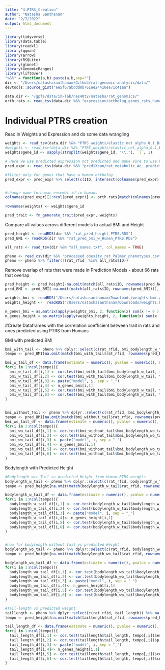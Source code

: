 ```yaml
---
title: "4.PTRS_Creation"
author: "Natasha Santhanam"
date: "2/7/2022"
output: html_document
---
```


```r
library(tidyverse)
library(data.table)
library(readxl)
library(qqman)
library(arrow)
library(RSQLite)
library(glmnet)
library(GenomicRanges)
library(liftOver)
"%&%" = function(a,b) paste(a,b,sep="")
dir <- "/Users/natashasanthanam/Github/rat-genomic-analysis/data/"
devtools::source_gist("ee5f67abddd0b761ee24410ea71c41aa")
```

```r
data.dir <- "/gpfs/data/im-lab/nas40t2/natasha/rat_genomics/"
orth.rats <- read_tsv(data.dir %&% "expression/ortholog_genes_rats_humans.tsv", col_names = TRUE)
```

# Individual PTRS creation

Read in Weights and Expression and do some data wrangling
```r
weights <- read_tsv(data.dir %&% "PTRS_weights/elastic_net_alpha_0.1_British.export_model/weights.height.tsv.gz")
#weights <- read_tsv(data.dir %&% "PTRS_weights/elastic_net_alpha_0.1_British.export_model/weights.bmi.tsv.gz")
weights$gene_id <- sapply(strsplit(weights$gene_id, "\\."), `[`, 1)

# Here we use predicted expression not predicted and make sure to use human ensembl id gene name
pred_expr <- read_tsv(data.dir %&% "prediXcan/rat_metabolic_Ac__predict.txt") %>% select(-c(FID))

#filter only for genes that have a human ortholog
pred_expr <- pred_expr %>% select(c(IID, intersect(colnames(pred_expr), orth.rats$rnorvegicus_homolog_ensembl_gene) ))


#change name to human ensembl id in humans
colnames(pred_expr)[2:ncol(pred_expr)] <- orth.rats[match(colnames(pred_expr)[2:ncol(pred_expr)], orth.rats$rnorvegicus_homolog_ensembl_gene), 1] %>% .[["ensembl_gene_id"]]
  
rownames(weights) <- weights$gene_id
```

```r
pred_trait <- fn_generate_trait(pred_expr, weights)
```

Compare all values across different models to actual BMI and Height
```r
pred_height <- readRDS(dir %&% "rat_pred_height_PTRS.RDS")
pred_BMI <- readRDS(dir %&% "rat_pred_bmi_w_Human_PTRS.RDS")

all_rats <- read_tsv(dir %&% "all_names.txt", col_names = TRUE)

pheno <- read_csv(dir %&% "processed_obesity_rat_Palmer_phenotypes.csv") %>% dplyr::select(c(rat_rfid, bmi_bodylength_w_tail, bmi_bodylength_wo_tail, bodylength_w_tail, bodylength_wo_tail, tail_length)) 
pheno <- pheno %>% filter(!(rat_rfid  %in% all_rats$ID))
```

Remove overlap of rats that were made in Prediction Models  - about 66 rats that overlap
```r
pred_height <- pred_height[-na.omit(match(all_rats$ID, rownames(pred_height))), ]
pred_BMI <- pred_BMI[-na.omit(match(all_rats$ID, rownames(pred_BMI))), ]
```

```r
weights_bmi <- readRDS("/Users/natashasanthanam/Downloads/weights.bmi.annot.RDS") 
weights_height <-  readRDS("/Users/natashasanthanam/Downloads/weights.height.annot.RDS")  

n_genes_bmi = as.matrix(apply(weights_bmi, 2, function(x) sum(x != 0 )))
n_genes_height = as.matrix(apply(weights_height, 2, function(x) sum(x != 0 )))
```


#Create Dataframes with the correlation coefficient between trait in rats and ones predicted using PTRS from Humans

BMI with predicted BMI
```r
bmi_with_tail <- pheno %>% dplyr::select(c(rat_rfid, bmi_bodylength_w_tail)) %>% na.omit()
tempo <- pred_BMI[na.omit(match(bmi_with_tail$rat_rfid, rownames(pred_BMI))), ]

bmi_w_tail_df <- data.frame(estimate = numeric(), pvalue = numeric(), model = character(), n_genes_in_model = numeric(), conf.int.min = numeric(), conf.int.max = numeric())
for(i in 1:ncol(tempo)){
  bmi_w_tail_df[i,1] <- cor.test(bmi_with_tail$bmi_bodylength_w_tail, tempo[,i])$estimate
  bmi_w_tail_df[i,2] <- cor.test(bmi_with_tail$bmi_bodylength_w_tail, tempo[,i])$p.value
  bmi_w_tail_df[i,3] <- paste("model", i, sep = "_")
  bmi_w_tail_df[i,4] <- n_genes_bmi[i,1]
  bmi_w_tail_df[i,5] <- cor.test(bmi_with_tail$bmi_bodylength_w_tail, tempo[,i])$conf.int[1]
  bmi_w_tail_df[i,6] <- cor.test(bmi_with_tail$bmi_bodylength_w_tail, tempo[,i])$conf.int[2]
}


bmi_without_tail <- pheno %>% dplyr::select(c(rat_rfid, bmi_bodylength_wo_tail)) %>% na.omit()
tempo <- pred_BMI[na.omit(match(bmi_without_tail$rat_rfid, rownames(pred_BMI))), ]
bmi_wo_tail_df <- data.frame(estimate = numeric(), pvalue = numeric(),  model = character(), n_genes_in_model = numeric(), conf.int.min = numeric(), conf.int.max = numeric())
for(i in 1:ncol(tempo)){
  bmi_wo_tail_df[i,1] <- cor.test(bmi_without_tail$bmi_bodylength_wo_tail, tempo[,i])$estimate
  bmi_wo_tail_df[i,2] <- cor.test(bmi_without_tail$bmi_bodylength_wo_tail, tempo[,i])$p.value
  bmi_wo_tail_df[i,3] <- paste("model", i, sep = "_")
  bmi_wo_tail_df[i,4] <- n_genes_bmi[i,1]
  bmi_wo_tail_df[i,5] <- cor.test(bmi_without_tail$bmi_bodylength_wo_tail, tempo[,i])$conf.int[1]
  bmi_wo_tail_df[i,6] <- cor.test(bmi_without_tail$bmi_bodylength_wo_tail, tempo[,i])$conf.int[2]
}

```

Bodylength with Predicted Height
```r
#Bodylength wit Tail vs predicted Height from Human PTRS weights
bodylength_w_tail <- pheno %>% dplyr::select(c(rat_rfid, bodylength_w_tail)) %>% na.omit()
tempo <- pred_height[na.omit(match(bodylength_w_tail$rat_rfid, rownames(pred_height))), ]

bodylength_w_tail_df <- data.frame(estimate = numeric(), pvalue = numeric(), model = character(), n_genes_in_model = numeric(), conf.int.min = numeric(), conf.int.max = numeric())
for(i in 1:ncol(tempo)){
  bodylength_w_tail_df[i,1] <- cor.test(bodylength_w_tail$bodylength_w_tail, tempo[,i])$estimate
  bodylength_w_tail_df[i,2] <- cor.test(bodylength_w_tail$bodylength_w_tail, tempo[,i])$p.value
  bodylength_w_tail_df[i,3] <- paste("model", i, sep = "_")
  bodylength_w_tail_df[i,4]<- n_genes_height[i,1]
  bodylength_w_tail_df[i,5] <- cor.test(bodylength_w_tail$bodylength_w_tail, tempo[,i])$conf.int[1]
  bodylength_w_tail_df[i,6] <- cor.test(bodylength_w_tail$bodylength_w_tail, tempo[,i])$conf.int[2]
}


#now for bodylength without tail vs predicted Height 
bodylength_wo_tail <- pheno %>% dplyr::select(c(rat_rfid, bodylength_wo_tail)) %>% na.omit()
tempo <- pred_height[na.omit(match(bodylength_wo_tail$rat_rfid, rownames(pred_height))), ]

bodylength_wo_tail_df <- data.frame(estimate = numeric(), pvalue = numeric(),model = character(), n_genes_in_model = numeric(), conf.int.min = numeric(), conf.int.max = numeric())
for(i in 1:ncol(tempo)){
  bodylength_wo_tail_df[i,1] <- cor.test(bodylength_wo_tail$bodylength_wo_tail, tempo[,i])$estimate
  bodylength_wo_tail_df[i,2] <- cor.test(bodylength_wo_tail$bodylength_wo_tail, tempo[,i])$p.value
  bodylength_wo_tail_df[i,3] <- paste("model", i, sep = "_")
  bodylength_wo_tail_df[i,4]<- n_genes_height[i,1]
  bodylength_wo_tail_df[i,5] <- cor.test(bodylength_wo_tail$bodylength_wo_tail, tempo[,i])$conf.int[1]
  bodylength_wo_tail_df[i,6] <- cor.test(bodylength_wo_tail$bodylength_wo_tail, tempo[,i])$conf.int[2]
}

#Tail-length vs predicted Height 
taillength <- pheno %>% dplyr::select(c(rat_rfid, tail_length)) %>% na.omit()
tempo <- pred_height[na.omit(match(taillength$rat_rfid, rownames(pred_height))), ]

tail_length_df <- data.frame(estimate = numeric(), pvalue = numeric(), model = character(), n_genes_in_model = numeric(), conf.int.min = numeric(), conf.int.max = numeric())
for(i in 1:ncol(tempo)){
  tail_length_df[i,1] <- cor.test(taillength$tail_length, tempo[,i])$estimate
  tail_length_df[i,2] <- cor.test(taillength$tail_length, tempo[,i])$p.value
  tail_length_df[i,3] <- paste("model", i, sep = "_")
  tail_length_df[i,4]<- n_genes_height[i,1]
  tail_length_df[i,5] <- cor.test(taillength$tail_length, tempo[,i])$conf.int[1]
  tail_length_df[i,6] <- cor.test(taillength$tail_length, tempo[,i])$conf.int[2]
}
```
